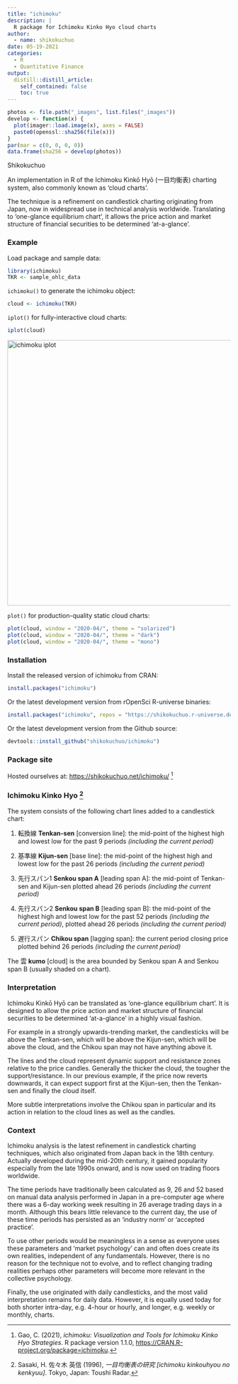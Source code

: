 ```yaml
---
title: "ichimoku"
description: |
  R package for Ichimoku Kinko Hyo cloud charts
author:
  - name: shikokuchuo
date: 05-19-2021
categories:
  - R
  - Quantitative Finance
output:
  distill::distill_article:
    self_contained: false
    toc: true
---
```


```r

photos <- file.path("_images", list.files("_images"))
develop <- function(x) {
  plot(imager::load.image(x), axes = FALSE)
  paste0(openssl::sha256(file(x)))
}
par(mar = c(0, 0, 0, 0))
data.frame(sha256 = develop(photos))

```
<aside> Shikokuchuo </aside>

An implementation in R of the Ichimoku Kinkō Hyō (一目均衡表) charting system, also commonly known as 'cloud charts'.

The technique is a refinement on candlestick charting originating from Japan, now in widespread use in technical analysis worldwide. Translating to 'one-glance equilibrium chart', it allows the price action and market structure of financial securities to be determined 'at-a-glance'.

### Example

Load package and sample data:

```r
library(ichimoku)
TKR <- sample_ohlc_data
```

`ichimoku()` to generate the ichimoku object:

```r
cloud <- ichimoku(TKR)
```

`iplot()` for fully-interactive cloud charts:

```r
iplot(cloud)
```
<img alt = "ichimoku iplot" src="img/iplot.png" width="700" height="600" />

`plot()` for production-quality static cloud charts:

```r
plot(cloud, window = "2020-04/", theme = "solarized")
plot(cloud, window = "2020-04/", theme = "dark")
plot(cloud, window = "2020-04/", theme = "mono")
```

### Installation

Install the released version of ichimoku from CRAN:

``` r
install.packages("ichimoku")
```

Or the latest development version from rOpenSci R-universe binaries:

``` r
install.packages("ichimoku", repos = "https://shikokuchuo.r-universe.dev")
```

Or the latest development version from the Github source:

``` r
devtools::install_github("shikokuchuo/ichimoku")
```

### Package site

Hosted ourselves at: <https://shikokuchuo.net/ichimoku/>
^[Gao, C. (2021), *ichimoku: Visualization and Tools for Ichimoku Kinko Hyo Strategies*. R package version 1.1.0, <https://CRAN.R-project.org/package=ichimoku>.]

### Ichimoku Kinko Hyo ^[Sasaki, H. 佐々木 英信 (1996), *一目均衡表の研究 [ichimoku kinkouhyou no kenkyuu]*. Tokyo, Japan: Toushi Radar.]

The system consists of the following chart lines added to a candlestick chart:

1. 転換線 **Tenkan-sen** [conversion line]: the mid-point of the highest high and lowest low for the past 9 periods *(including the current period)*

2. 基準線 **Kijun-sen** [base line]: the mid-point of the highest high and lowest low for the past 26 periods *(including the current period)*

3. 先行スパン1 **Senkou span A** [leading span A]: the mid-point of Tenkan-sen and Kijun-sen plotted ahead 26 periods *(including the current period)*

4. 先行スパン2 **Senkou span B** [leading span B]: the mid-point of the highest high and lowest low for the past 52 periods *(including the current period)*, plotted ahead 26 periods *(including the current period)*

5. 遅行スパン **Chikou span** [lagging span]: the current period closing price plotted behind 26 periods *(including the current period)*

The 雲 **kumo** [cloud] is the area bounded by Senkou span A and Senkou span B (usually shaded on a chart).

### Interpretation

Ichimoku Kinkō Hyō can be translated as ‘one-glance equilibrium chart’. It is designed to allow the price action and market structure of financial securities to be determined ‘at-a-glance’ in a highly visual fashion.

For example in a strongly upwards-trending market, the candlesticks will be above the Tenkan-sen, which will be above the Kijun-sen, which will be above the cloud, and the Chikou span may not have anything above it.

The lines and the cloud represent dynamic support and resistance zones relative to the price candles. Generally the thicker the cloud, the tougher the support/resistance. In our previous example, if the price now reverts downwards, it can expect support first at the Kijun-sen, then the Tenkan-sen and finally the cloud itself.

More subtle interpretations involve the Chikou span in particular and its action in relation to the cloud lines as well as the candles.

### Context

Ichimoku analysis is the latest refinement in candlestick charting techniques, which also originated from Japan back in the 18th century. Actually developed during the mid-20th century, it gained popularity especially from the late 1990s onward, and is now used on trading floors worldwide.

The time periods have traditionally been calculated as 9, 26 and 52 based on manual data analysis performed in Japan in a pre-computer age where there was a 6-day working week resulting in 26 average trading days in a month. Although this bears little relevance to the current day, the use of these time periods has persisted as an ‘industry norm’ or ‘accepted practice’.

To use other periods would be meaningless in a sense as everyone uses these parameters and ‘market psychology’ can and often does create its own realities, independent of any fundamentals. However, there is no reason for the technique not to evolve, and to reflect changing trading realities perhaps other parameters will become more relevant in the collective psychology.

Finally, the use originated with daily candlesticks, and the most valid interpretation remains for daily data. However, it is equally used today for both shorter intra-day, e.g. 4-hour or hourly, and longer, e.g. weekly or monthly, charts.

